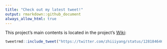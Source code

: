 ```yaml
---
title: "Check out my latest tweet!"
output: rmarkdown::github_document
always_allow_html: true
---
```


This project's main contents is located in the project's [Wiki](https://github.com/USCbiostats/CodingStandards/wiki):

```r
tweetrmd::include_tweet("https://twitter.com/zhiiiyang/status/1281846464893775873")
```

